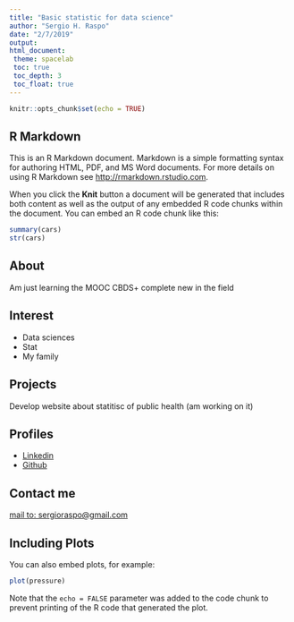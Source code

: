 ```yaml
---
title: "Basic statistic for data science"
author: "Sergio H. Raspo"
date: "2/7/2019"
output: 
html_document:
 theme: spacelab 
 toc: true
 toc_depth: 3 
 toc_float: true
---
```


```r
knitr::opts_chunk$set(echo = TRUE)
```

## R Markdown

This is an R Markdown document. Markdown is a simple formatting syntax for authoring HTML, PDF, and MS Word documents. For more details on using R Markdown see <http://rmarkdown.rstudio.com>.

When you click the **Knit** button a document will be generated that includes both content as well as the output of any embedded R code chunks within the document. You can embed an R code chunk like this:

```r
summary(cars)
str(cars)
```
## About 

Am just learning the MOOC CBDS+ complete new in the field

## Interest

* Data sciences
* Stat
* My family

## Projects

Develop website about statitisc of public health (am working on it)

## Profiles

* [Linkedin](https://www.linkedin.com/in/sergiohraspo/)
* [Github](https://github.com/sergioraspo)

## Contact me

[mail to: sergioraspo@gmail.com](sergioraspo@gmail.com)


## Including Plots

You can also embed plots, for example:

```r
plot(pressure)
```

Note that the `echo = FALSE` parameter was added to the code chunk to prevent printing of the R code that generated the plot.

